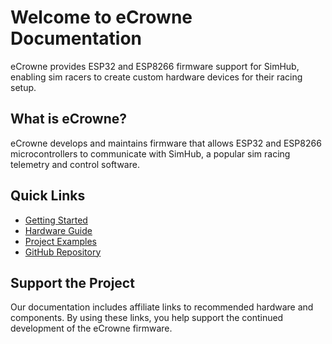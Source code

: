 # Welcome to eCrowne Documentation

eCrowne provides ESP32 and ESP8266 firmware support for SimHub, enabling sim racers to create custom hardware devices for their racing setup.

## What is eCrowne?

eCrowne develops and maintains firmware that allows ESP32 and ESP8266 microcontrollers to communicate with SimHub, a popular sim racing telemetry and control software.

## Quick Links

- [Getting Started](/getting-started/installation)
- [Hardware Guide](/hardware/esp32)
- [Project Examples](/projects/button-box)
- [GitHub Repository](https://github.com/eCrowneEng/ESP-SimHub)

## Support the Project

Our documentation includes affiliate links to recommended hardware and components. By using these links, you help support the continued development of the eCrowne firmware.
